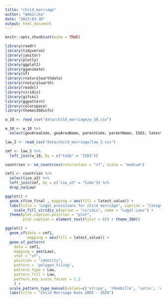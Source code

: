 ```yaml
---
title: "child_marriage"
author: "Ambalika"
date: "2023-03-30"
output: html_document
---
```


```r
knitr::opts_chunk$set(echo = TRUE)
```

```r

library(readr)
library(tidyverse)
library(janitor)
library(plotly)
library(ggplot2)
library(gganimate)
library(sf)
library(rnaturalearthdata)
library(rnaturalearth)
library(readxl)
library(viridis)
library(gifski)
library(ggpattern)
library(colorspace)
library(themes360info)

```


```r

w_18 <- read_csv("data/child_marriage/w_18.csv")

w_18 <- w_18 %>% 
  select(geoAreaCode, geoAreaName, parentCode, parentName, ISO3, latest_value)

law_2 <- read_csv("data/child_marriage/law_2.csv")

cmf <- law_2 %>% 
  left_join(w_18, by = c("Code" = "ISO3"))

countries <- ne_countries(returnclass = "sf", scale = "medium")

cmf1 <- countries %>% 
  select(iso_a3) %>% 
  left_join(cmf, by = c("iso_a3" = "Code")) %>% 
  drop_na(Law)


```


```r

ggplot() +
  geom_sf(cm_final , mapping = aes(fill = latest_value)) + 
  labs(title = "Legal provisions for child marriage", caption = "Categories coded as: \n 0 = marriage prohibited under 18 without exceptions; \n 0.25 = marriage prohibited under 18 without exceptions, \n but some customary or traditional laws encourage girl marriage; \n 0.5 = marriage prohibited under 18 \n but there are legal exceptions regarding consent and/or some groups of women; \n 0.75 = marriage allowed under 18 for boys and girls; \n 1 = marriage allowed under 18 for girls but not boys.") +
    scale_fill_viridis_c(option = "viridis", name = "Legal Laws") +
  theme(plot.caption.position = "plot",
        plot.caption = element_text(hjust = 0)) + theme_360()

```


```r

ggplot() +
  geom_sf(data = cmf1, 
          mapping = aes(fill = latest_value)) +
  geom_sf_pattern(
    data = cmf1,
    mapping = aes(Law),
    stat = "sf",
    position = "identity",
    pattern = 'polygon_tiling',
    pattern_type = Law,
    pattern_fill = Law,
    pattern_key_scale_factor = 1.2
    ) +
  scale_pattern_type_manual(values=c('stripe', 'rhombille', 'satin', 'crosshatch', 'point')) +
  labs(title = "Child Marriage Rate 2005 - 2020")




```



















